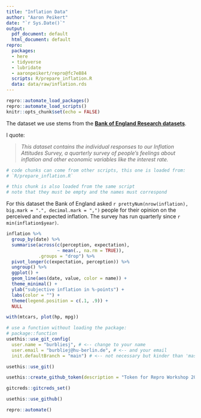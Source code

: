 ```yaml
---
title: "Inflation Data"
author: "Aaron Peikert"
date: "`r Sys.Date()`"
output:
  pdf_document: default
  html_document: default
repro:
  packages:
  - here
  - tidyverse
  - lubridate
  - aaronpeikert/repro@fc7e884
  scripts: R/prepare_inflation.R
  data: data/raw/inflation.rds
---
```


```r
repro::automate_load_packages()
repro::automate_load_scripts()
knitr::opts_chunk$set(echo = FALSE)
```

The dataset we use stems from the **[Bank of England Research datasets](https://www.bankofengland.co.uk/statistics/research-datasets)**.

I quote:

> *This dataset contains the individual responses to our Inflation Attitudes Survey, a quarterly survey of people’s feelings about inflation and other economic variables like the interest rate.* 

```r
# code chunks can come from other scripts, this one is loaded from:
# `R/prepare_inflation.R`
```

```r
# this chunk is also loaded from the same script
# note that they must be empty and the names must correspond
```

For this dataset the Bank of England asked `r prettyNum(nrow(inflation), big.mark = ".", decimal.mark = ",")` people for their opinion on the perceived and expected inflation.
The survey has run quarterly since `r min(inflation$year)`.

```r
inflation %>% 
  group_by(date) %>% 
  summarise(across(c(perception, expectation),
                   ~ mean(., na.rm = TRUE)),
            .groups = "drop") %>% 
  pivot_longer(c(expectation, perception)) %>% 
  ungroup() %>% 
  ggplot() +
  geom_line(aes(date, value, color = name)) +
  theme_minimal() +
  ylab("subjective inflation in %-points") +
  labs(color = "") +
  theme(legend.position = c(.1, .9)) + 
  NULL
```

```r
with(mtcars, plot(hp, mpg))
```

```r
# use a function without loading the package:
# package::function
usethis::use_git_config(
  user.name = "burbliesj", # <-- change to your name
  user.email = "burbliej@hu-berlin.de", # <-- and your email
  init.defaultBranch = "main") # <-- not necessary but kinder than 'master'

usethis::use_git()
```

```r
usethis::create_github_token(description = "Token for Repro Workshop 2023 Test")
```

```r
gitcreds::gitcreds_set()
```

```r
usethis::use_github()
```

```r
repro::automate()
```

